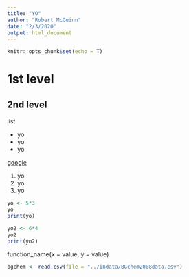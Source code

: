 ```yaml
---
title: "YO"
author: "Robert McGuinn"
date: "2/3/2020"
output: html_document
---
```


```r
knitr::opts_chunk$set(echo = T)
```

# 1st level
## 2nd level

list

* yo  
* yo   
* yo

[google](https://www.google.com/)

1. yo 
1. yo 
1. yo 

```r
yo <- 5*3
yo
print(yo)
```

```r

yo2 <- 6*4
yo2
print(yo2)

```

function_name(x = value, y = value)

```r

bgchem <- read.csv(file = "../indata/BGchem2008data.csv")

```


